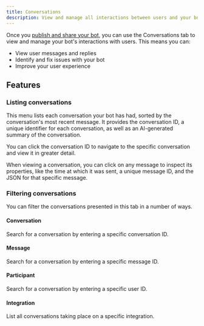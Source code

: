 ```yaml
---
title: Conversations
description: View and manage all interactions between users and your bot.
---
```


Once you [publish and share your bot](/learn/get-started/quick-start), you can use the Conversations tab to view and manage your bot's interactions with users. This means you can:

* View user messages and replies
* Identify and fix issues with your bot
* Improve your user experience

## Features

### Listing conversations

This menu lists each conversation your bot has had, sorted by the conversation's most recent message. It provides the conversation ID, a unique identifier for each conversation, as well as an AI-generated summary of the conversation.

You can click the conversation ID to navigate to the specific conversation and view it in greater detail.

When viewing a conversation, you can click on any message to inspect its properties, like the time at which it was sent, a unique message ID, and the JSON for that specific message.

### Filtering conversations

You can filter the conversations presented in this tab in a number of ways.

#### Conversation

Search for a conversation by entering a specific conversation ID.

#### Message

Search for a conversation by entering a specific message ID.

#### Participant

Search for a conversation by entering a specific user ID.

#### Integration

List all conversations taking place on a specific integration.
